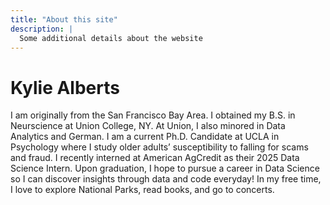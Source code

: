 ```yaml
---
title: "About this site"
description: |
  Some additional details about the website
---
```


# Kylie Alberts 

I am originally from the San Francisco Bay Area. I obtained my B.S. in Neurscience at Union College, NY. At Union, I also minored in Data Analytics and German. I am a current Ph.D. Candidate at UCLA in Psychology where I study older adults' susceptibility to falling for scams and fraud. I recently interned at American AgCredit as their 2025 Data Science Intern. Upon graduation, I hope to pursue a career in Data Science so I can discover insights through data and code everyday! In my free time, I love to explore National Parks, read books, and go to concerts. 
